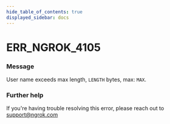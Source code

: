 ```yaml
---
hide_table_of_contents: true
displayed_sidebar: docs
---
```



# ERR_NGROK_4105

### Message

User name exceeds max length, `LENGTH` bytes, max: `MAX`.

### Further help

If you're having trouble resolving this error, please reach out to [support@ngrok.com](mailto:support@ngrok.com?subject=Help%20with%20ERR_NGROK_4105)

<ErrorDetails error="err_ngrok_4105" />
